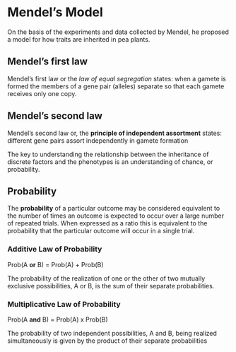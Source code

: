 # Mendel's Model {#mendel_model}

On the basis of the experiments and data collected by Mendel, he proposed a model for how traits are inherited in pea plants.

## Mendel's first law

Mendel’s first law or the _law of equal segregation_ states: when a gamete is formed the members of a gene pair (alleles) separate so that each gamete receives only one copy.

## Mendel's second law

Mendel’s second law or, the __principle of independent assortment__ states: different gene pairs assort independently in gamete formation

The key to understanding the relationship between the inheritance of discrete factors and the phenotypes is an understanding of chance, or probability.

##  Probability

The __probability__ of a particular outcome may be considered equivalent to the number of times an outcome is expected to occur over a large number of repeated trials.  When expressed as a ratio this is equivalent to the probability that the particular outcome will occur in a single trial.

### Additive Law of Probability

Prob(A __or__ B) = Prob(A) + Prob(B)

The probability of the realization of one or the other of two mutually exclusive possibilities, A or B, is the sum of their separate probabilities.


### Multiplicative Law of Probability

Prob(A __and__ B) = Prob(A) x Prob(B)

The probability of two independent possibilities, A and B, being realized simultaneously is given by the product of their separate probabilities








